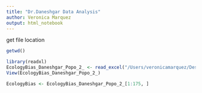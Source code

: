 ```yaml
---
title: "Dr.Daneshgar Data Analysis"
author: Veronica Marquez
output: html_notebook
---
```


get file location
```r
getwd()
```

```r
library(readxl)
EcologyBias_Daneshgar_Popo_2_ <- read_excel("/Users/veronicamarquez/Desktop/Dr.D Ecology Bias SC/MA321-Daneshgar/EcologyBias.Daneshgar.Popo.xlsx")
View(EcologyBias_Daneshgar_Popo_2_)
```

```r
EcologyBias <- EcologyBias_Daneshgar_Popo_2_[1:175, ]
```
